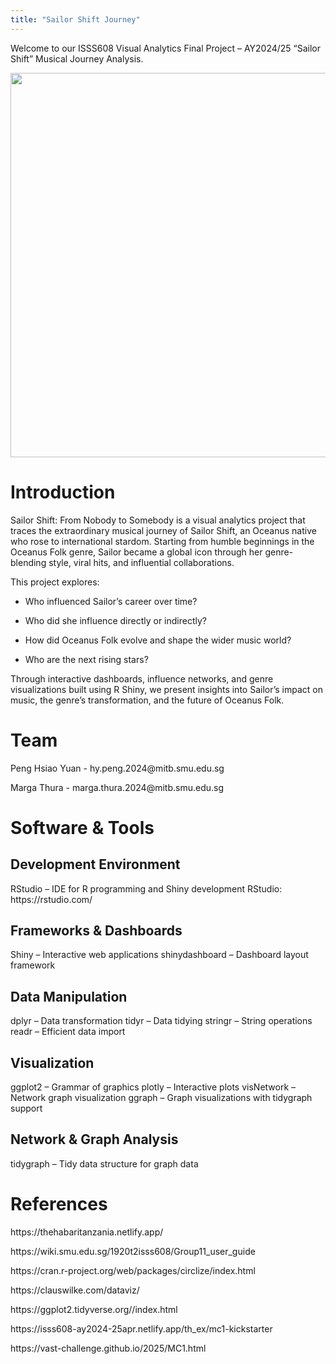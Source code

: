 ```yaml
---
title: "Sailor Shift Journey"
---
```


Welcome to our ISSS608 Visual Analytics Final Project – AY2024/25 "Sailor Shift" Musical Journey Analysis.

![](images/Intropost.png){fig-align="center" width="615"}

# Introduction

Sailor Shift: From Nobody to Somebody is a visual analytics project that traces the extraordinary musical journey of Sailor Shift, an Oceanus native who rose to international stardom. Starting from humble beginnings in the Oceanus Folk genre, Sailor became a global icon through her genre-blending style, viral hits, and influential collaborations.

This project explores:

-   Who influenced Sailor’s career over time?

-   Who did she influence directly or indirectly?

-   How did Oceanus Folk evolve and shape the wider music world?

-   Who are the next rising stars?

Through interactive dashboards, influence networks, and genre visualizations built using R Shiny, we present insights into Sailor’s impact on music, the genre’s transformation, and the future of Oceanus Folk.

# Team

Peng Hsiao Yuan - hy.peng.2024\@mitb.smu.edu.sg

Marga Thura - marga.thura.2024\@mitb.smu.edu.sg

# Software & Tools

## Development Environment

RStudio – IDE for R programming and Shiny development RStudio: https://rstudio.com/

## Frameworks & Dashboards

Shiny – Interactive web applications shinydashboard – Dashboard layout framework

## Data Manipulation

dplyr – Data transformation tidyr – Data tidying stringr – String operations readr – Efficient data import

## Visualization

ggplot2 – Grammar of graphics plotly – Interactive plots visNetwork – Network graph visualization ggraph – Graph visualizations with tidygraph support

## Network & Graph Analysis

tidygraph – Tidy data structure for graph data

# References

https://thehabaritanzania.netlify.app/

https://wiki.smu.edu.sg/1920t2isss608/Group11_user_guide

https://cran.r-project.org/web/packages/circlize/index.html

https://clauswilke.com/dataviz/

https://ggplot2.tidyverse.org//index.html

https://isss608-ay2024-25apr.netlify.app/th_ex/mc1-kickstarter

https://vast-challenge.github.io/2025/MC1.html

